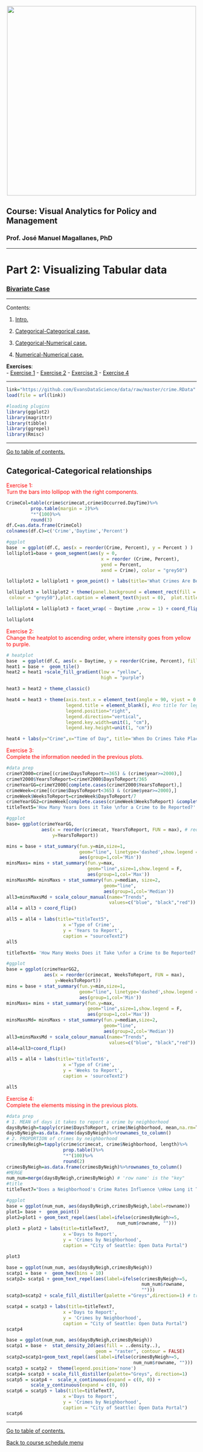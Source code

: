 <br> 
<center><img src="http://i.imgur.com/sSaOozN.png" width="500"></center>

## Course: Visual Analytics for Policy and Management

### Prof. José Manuel Magallanes, PhD 

_____
<a id='part1'></a>

# Part 2: Visualizing Tabular data

### [Bivariate Case](https://github.com/EvansDataScience/VisualAnalytics_2_tabularDataBiv)
_____

Contents:

1. [Intro.](#part1)

2. [Categorical-Categorical case.](#part2) 

3. [Categorical-Numerical case.](#part3)

4. [Numerical-Numerical case.](#part4)

**Exercises**: <br>
- [Exercise 1](#ex1)
- [Exercise 2](#ex2)
- [Exercise 3](#ex3)
- [Exercise 4](#ex4)

_____

```r
link="https://github.com/EvansDataScience/data/raw/master/crime.RData"
load(file = url(link))

#loading plugins
library(ggplot2)  
library(magrittr)
library(tibble)
library(ggrepel)
library(Rmisc)
```
_____

[Go to table of contents.](#part1)

<a id='part2'></a>

## Categorical-Categorical relationships

<a id='ex1'></a>
<span style="color:red"> Exercise 1:<br> Turn the bars into lollipop with the right components.
</span>


```r
CrimeCol=table(crime$crimecat,crime$Occurred.DayTime)%>%
         prop.table(margin = 2)%>%
         "*"(100)%>%
         round(3)
df.C=as.data.frame(CrimeCol)
colnames(df.C)=c('Crime','Daytime','Percent')

#ggplot
base  = ggplot(df.C, aes(x = reorder(Crime, Percent), y = Percent ) ) 
lolliplot1=base + geom_segment(aes(y = 0,
                                   x = reorder (Crime, Percent), 
                                   yend = Percent, 
                                   xend = Crime), color = "grey50") 

lolliplot2 = lolliplot1 + geom_point() + labs(title='What Crimes Are Being Committed, \nand When?', x ='Crime Type',  y = '%', caption = 'City of Seattle: Open Data Portal')

lolliplot3 = lolliplot2 + theme(panel.background = element_rect(fill = "white",
 colour = "grey50"),plot.caption = element_text(hjust = 0),  plot.title = element_text(hjust = 0.5), axis.text.y = element_text(size=5.5, angle=30))

lolliplot4 = lolliplot3 + facet_wrap( ~ Daytime ,nrow = 1) + coord_flip()

lolliplot4
```


<a id='ex2'></a>
<span style="color:red"> Exercise 2:<br> Change the heatplot to ascending order, where intensity goes from yellow to purple.
</span>

```r
# heatplot
base  = ggplot(df.C, aes(x = Daytime, y = reorder(Crime, Percent), fill = Percent)) 
heat1 = base +  geom_tile() 
heat2 = heat1 +scale_fill_gradient(low = "yellow", 
                                   high = "purple")

heat3 = heat2 + theme_classic() 

heat4 = heat3 + theme(axis.text.x = element_text(angle = 90, vjust = 0.6), axis.text.y = element_text(size=5.5, angle=30), 
                      legend.title = element_blank(), #no title for legend
                      legend.position="right", 
                      legend.direction="vertical",
                      legend.key.width=unit(1, "cm"),
                      legend.key.height=unit(1, "cm")) 

heat4 + labs(y="Crime",x="Time of Day", title='When Do Crimes Take Place?', caption="City of Seattle: Open Data Portal")

```


<a id='ex3'></a>
<span style="color:red"> Exercise 3:<br> Complete the information needed in the previous plots.
</span>

```r


#data prep
crimeY2000=crime[(crime$DaysToReport>=365) & (crime$year>=2000),]
crimeY2000$YearsToReport=crimeY2000$DaysToReport/365
crimeYearGG=crimeY2000[complete.cases(crimeY2000$YearsToReport),]
crimeWeek=crime[(crime$DaysToReport<365) & (crime$year>=2000),]
crimeWeek$WeeksToReport=crimeWeek$DaysToReport/7
crimeYearGG2=crimeWeek[complete.cases(crimeWeek$WeeksToReport) &complete.cases(crimeWeek$crimecat),]
titleText5='How Many Years Does it Take \nfor a Crime to Be Reported?'

#ggplot
base= ggplot(crimeYearGG,
             aes(x = reorder(crimecat, YearsToReport, FUN = max), # reorder!
                 y=YearsToReport)) 

mins = base + stat_summary(fun.y=min,size=1,
                           geom="line", linetype='dashed',show.legend = T,
                           aes(group=1,col='Min'))
minsMaxs= mins + stat_summary(fun.y=max,
                              geom="line",size=1,show.legend = F,
                              aes(group=1,col='Max'))
minsMaxsMd= minsMaxs + stat_summary(fun.y=median, size=2,
                                    geom="line",
                                    aes(group=1,col='Median'))
all3=minsMaxsMd + scale_colour_manual(name="Trends",
                                      values=c("blue", "black","red"))
all4 = all3 + coord_flip()

all5 = all4 + labs(title="titleText5",
                     x ='Type of Crime', 
                     y = 'Years to Report',
                     caption = "sourceText2")
all5
```

```r

titleText6= 'How Many Weeks Does it Take \nfor a Crime to Be Reported?'

#ggplot
base = ggplot(crimeYearGG2,
              aes(x = reorder(crimecat, WeeksToReport, FUN = max),
                  y=WeeksToReport)) 
mins = base + stat_summary(fun.y=min,size=1,
                           geom="line", linetype='dashed',show.legend = T,
                           aes(group=1,col='Min'))
minsMaxs= mins + stat_summary(fun.y=max,
                              geom="line",size=1,show.legend = F,
                              aes(group=1,col='Max'))
minsMaxsMd= minsMaxs + stat_summary(fun.y=median,size=2,
                                    geom="line",
                                    aes(group=2,col='Median'))
all3=minsMaxsMd + scale_colour_manual(name="Trends",
                                      values=c("blue", "black","red"))
all4=all3+coord_flip()

all5 = all4 + labs(title='titleText6',
                     x ='Type of Crime', 
                     y = 'Weeks to Report',
                     caption = 'sourceText2')

all5
```


<a id='ex4'></a>
<span style="color:red"> Exercise 4:<br> Complete the elements missing in the previous plots.
</span>

```r
#data prep
# 1. MEAN of days it takes to report a crime by neighborhood
daysByNeigh=tapply(crime$DaysToReport, crime$Neighborhood, mean,na.rm=T)
daysByNeigh=as.data.frame(daysByNeigh)%>%rownames_to_column()
# 2. PROPORTION of crimes by neighborhood
crimesByNeigh=tapply(crime$crimecat, crime$Neighborhood, length)%>%      
                     prop.table()%>%
                     "*"(100)%>% 
                     round(2) 
crimesByNeigh=as.data.frame(crimesByNeigh)%>%rownames_to_column()
#MERGE
num_num=merge(daysByNeigh,crimesByNeigh) # 'row name' is the "key"
#title
titleText7="Does a Neighborhood's Crime Rates Influence \nHow Long it Takes Residents to Report Crimes?"

#ggplot
base = ggplot(num_num, aes(daysByNeigh,crimesByNeigh,label=rowname)) 
plot1= base +  geom_point() 
plot2=plot1 + geom_text_repel(aes(label=ifelse(crimesByNeigh>=5,
                                         num_num$rowname, "")))
plot3 = plot2 + labs(title=titleText7,
                     x ='Days to Report', 
                     y = 'Crimes by Neighborhood',
                     caption = "City of Seattle: Open Data Portal")

plot3
```


```r
base = ggplot(num_num, aes(daysByNeigh,crimesByNeigh)) 
scatp1 = base +  geom_hex(bins = 10)
scatp2= scatp1 + geom_text_repel(aes(label=ifelse(crimesByNeigh>=5,
                                                  num_num$rowname,
                                                  ""))) 
scatp3=scatp2 + scale_fill_distiller(palette ="Greys",direction=1) # try -1

scatp4 = scatp3 + labs(title=titleText7,
                     x ='Days to Report', 
                     y = 'Crimes by Neighborhood',
                     caption = "City of Seattle: Open Data Portal")
scatp4
```


```r
base = ggplot(num_num, aes(daysByNeigh,crimesByNeigh)) 
scatp1 = base +  stat_density_2d(aes(fill = ..density..), 
                                 geom = "raster", contour = FALSE)
scatp2=scatp1+geom_text_repel(aes(label=ifelse(crimesByNeigh>=5,
                                               num_num$rowname, "")))
scatp3 = scatp2 +  theme(legend.position='none') 
scatp4= scatp3 + scale_fill_distiller(palette="Greys", direction=1) 
scatp5 = scatp4 +  scale_x_continuous(expand = c(0, 0)) + 
         scale_y_continuous(expand = c(0, 0)) 
scatp6 = scatp5 + labs(title=titleText7,
                     x ='Days to Report', 
                     y = 'Crimes by Neighborhood',
                     caption = "City of Seattle: Open Data Portal")
scatp6
```


_____


[Go to table of contents.](#part1)

[Back to course schedule menu](https://evansdatascience.github.io/VisualAnalytics/)
